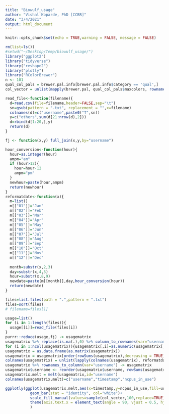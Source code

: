 ```yaml
---
title: "Biowulf_usage"
author: "Vishal Koparde, PhD [CCBR]"
date: "3/4/2021"
output: html_document
---
```


```r
knitr::opts_chunk$set(echo = TRUE,warning = FALSE, message = FALSE)
```

```r
rm(list=ls())
#setwd("~/Desktop/Temp/biowulf_usage/")
library("ggplot2")
library("tidyverse")
library("reshape2")
library("plotly")
library("RColorBrewer")
n <- 101
qual_col_pals = brewer.pal.info[brewer.pal.info$category == 'qual',]
col_vector = unlist(mapply(brewer.pal, qual_col_pals$maxcolors, rownames(qual_col_pals)))

read_file<-function(filename){
  d=read.csv(file=filename,header=FALSE,sep="\t")
  sn=gsub(pattern = ".txt", replacement = "",x=filename)
  colnames(d)=c("username",paste0("T",sn))
  y=c("others",sum(d[21:nrow(d),2]))
  d=rbind(d[1:20,],y)
  return(d)
}

fj <- function(x,y) full_join(x,y,by="username")

hour_conversion<-function(hour){
  hour=as.integer(hour)
  ampm="am"
  if (hour>12){
    hour=hour-12
    ampm="pm"
  }
  newhour=paste(hour,ampm)
  return(newhour)
}
reformatdate<-function(x){
  m=list()
  m[["01"]]="Jan"
  m[["02"]]="Feb"
  m[["03"]]="Mar"
  m[["04"]]="Apr"
  m[["05"]]="May"
  m[["06"]]="Jun"
  m[["07"]]="Jul"
  m[["08"]]="Aug"
  m[["09"]]="Sep"
  m[["10"]]="Oct"
  m[["11"]]="Nov"
  m[["12"]]="Dec"
  
  month=substr(x,2,3)
  day=substr(x,4,5)
  hour=substr(x,8,9)
  newdate=paste(m[[month]],day,hour_conversion(hour))
  return(newdate)
}

files=list.files(path = ".",pattern = ".txt")
files=sort(files)
# filename=files[1]

usage=list()
for (i in 1:length(files)){
  usage[[i]]=read_file(files[i])
}
purrr::reduce(usage,fj) -> usagematrix
usagematrix %>% replace(is.na(.),0) %>% column_to_rownames(var="username")-> usagematrix
for (i in 1:ncol(usagematrix)){usagematrix[,i]=as.numeric(usagematrix[,i])}
usagematrix = as.data.frame(as.matrix(usagematrix))
usagematrix = usagematrix[order(rowSums(usagematrix),decreasing = TRUE),]
colnames(usagematrix) = unlist(lapply(colnames(usagematrix), reformatdate))
usagematrix %>% rownames_to_column(var="username") -> usagematrix
usagematrix$username <- reorder(usagematrix$username, rowSums(usagematrix[-1]))
usagematrix.melt = melt(usagematrix,id="username")
colnames(usagematrix.melt)=c("username","timestamp","ncpus_in_use")
```

```r
ggplotly(ggplot(usagematrix.melt,aes(x=timestamp,y=ncpus_in_use,fill=username))+
           geom_bar(stat = "identity", col="white")+
           scale_fill_manual(values=sample(col_vector,100,replace=TRUE))+theme_classic()+
           theme(axis.text.x = element_text(angle = 90, vjust = 0.5, hjust=1))
           )
```

